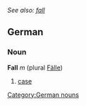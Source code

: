 ''See also: [[fall]]''
==German==
===Noun===
'''Fall''' ''m'' (plural [[Fälle]])
#[[case]]

[[Category:German nouns]]